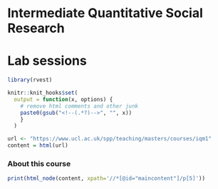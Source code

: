 # Intermediate Quantitative Social Research
# Lab sessions

```r
library(rvest)

knitr::knit_hooks$set(
  output = function(x, options) {
    # remove html comments and other junk
    paste0(gsub("<!--(.*?)-->", "", x))
    }
  )
```

```r
url <- "https://www.ucl.ac.uk/spp/teaching/masters/courses/iqm1"
content = html(url)
```

### About this course

```r
print(html_node(content, xpath='//*[@id="maincontent"]/p[5]'))
```
